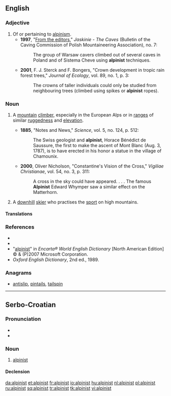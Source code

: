 ==English==

===Adjective===
{{en-adj|-}}

# Of or pertaining to [[alpinism]].
#* '''1997''', "[http://www.sktj.pl/epimenides/jaskinie/page03.html From the editors]," ''Jaskinie - The Caves'' (Bulletin of the Caving Commission of Polish Mountaineering Association), no. 7:
#*: The group of Warsaw cavers climbed out of several caves in Poland and of Sistema Cheve using '''alpinist''' techniques.
#* '''2001''', F. J. Sterck and F. Bongers, "Crown development in tropic rain forest trees," ''Journal of Ecology'', vol. 89, no. 1, p. 3:
#*: The crowns of taller individuals could only be studied from neighbouring trees (climbed using spikes or '''alpinist''' ropes).

===Noun===
{{en-noun}}

# {{sometimes|capitalized}} A [[mountain]] [[climber]], especially in the European Alps or in [[ranges]] of similar [[ruggedness]] and [[elevation]].
#* '''1885''', "Notes and News," ''Science'', vol. 5, no. 124, p. 512:
#*: The Swiss geologist and '''alpinist''', Horace Bénédict de Saussure, the first to make the ascent of Mont Blanc (Aug. 3, 1787), is to have erected in his honor a statue in the village of Chamounix.
#* '''2000''', Oliver Nicholson, "Constantine's Vision of the Cross," ''Vigiliae Christianae'', vol. 54, no. 3, p. 311:
#*: A cross in the sky could have appeared. . . . The famous '''Alpinist''' Edward Whymper saw a similar effect on the Matterhorn.
# {{sometimes|capitalized}} A [[downhill]] [[skier]] who practises the [[sport]] on high mountains.

====Translations====
{{trans-see|mountain climber|mountaineer}}

===References===
* {{R:Webster 1913}}
* {{R:Dictionary.com}}
* "[http://encarta.msn.com/dictionary_/alpinist.html alpinist]" in ''Encarta® World English Dictionary'' [North American Edition] © & (P)2007 Microsoft Corporation.
* ''Oxford English Dictionary'', 2nd ed., 1989.

===Anagrams===
* [[antislip#English|antislip]], [[pintails#English|pintails]], [[tailspin#English|tailspin]]

----

==Serbo-Croatian==

===Pronunciation===
* {{IPA|/alpǐnist/|lang=sh}}
* {{hyphenation|al|pi|nist}}

===Noun===
{{sh-noun|g=m|head=alpìnist|r|алпинист|алпѝнист}}

# [[#English|alpinist]]

====Declension====
{{sh-decl-noun
|alpinist|alpinisti
|alpinista|alpinista
|alpinistu|alpinistima
|alpinista|alpiniste
|alpiniste|alpinisti
|alpinistu|alpinistima
|alpinistom|alpinistima
}}

[[da:alpinist]]
[[et:alpinist]]
[[fr:alpinist]]
[[io:alpinist]]
[[hu:alpinist]]
[[nl:alpinist]]
[[pl:alpinist]]
[[ru:alpinist]]
[[sq:alpinist]]
[[tr:alpinist]]
[[tk:alpinist]]
[[vi:alpinist]]